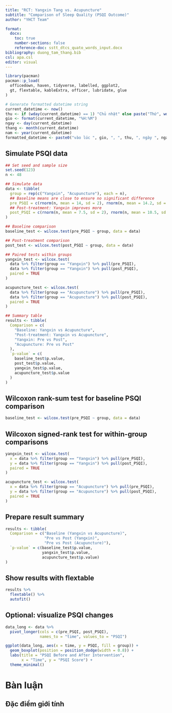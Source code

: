 ```yaml
---
title: "RCT: Yangxin Tang vs. Acupuncture"
subtitle: "Comparison of Sleep Quality (PSQI Outcome)"
author: "YHCT Team"

format:
  docx:
    toc: true
    number-sections: false
    reference-doc: sstt_dtcs_quato_words_input.docx
bibliography: duong_tam_thang.bib
csl: apa.csl
editor: visual
---
```



```r
library(pacman)
pacman::p_load(
  officedown, haven, tidyverse, labelled, ggplot2,
  gt, flextable, kableExtra, officer, lubridate, glue
)

# Generate formatted datetime string
current_datetime <- now()
thu <- if (wday(current_datetime) == 1) "Chủ nhật" else paste("Thứ", wday(current_datetime) - 1)
gio <- format(current_datetime, "%H:%M")
ngay <- day(current_datetime)
thang <- month(current_datetime)
nam <- year(current_datetime)
formatted_datetime <- paste0("vào lúc ", gio, ", ", thu, ", ngày ", ngay, " tháng ", thang, " năm ", nam)

```
## Simulate PSQI data

```r
## Set seed and sample size
set.seed(123)
n <- 48

## Simulate data
data <- tibble(
  group = rep(c("Yangxin", "Acupuncture"), each = n),
  ## Baseline means are close to ensure no significant difference
  pre_PSQI = c(rnorm(n, mean = 14, sd = 2), rnorm(n, mean = 14.2, sd = 2)),
  ## Post-treatment: Yangxin improves more
  post_PSQI = c(rnorm(n, mean = 7.5, sd = 2), rnorm(n, mean = 10.5, sd = 2))
)

## Baseline comparison
baseline_test <- wilcox.test(pre_PSQI ~ group, data = data)

## Post-treatment comparison
post_test <- wilcox.test(post_PSQI ~ group, data = data)

## Paired tests within groups
yangxin_test <- wilcox.test(
  data %>% filter(group == "Yangxin") %>% pull(pre_PSQI),
  data %>% filter(group == "Yangxin") %>% pull(post_PSQI),
  paired = TRUE
)

acupuncture_test <- wilcox.test(
  data %>% filter(group == "Acupuncture") %>% pull(pre_PSQI),
  data %>% filter(group == "Acupuncture") %>% pull(post_PSQI),
  paired = TRUE
)

## Summary table
results <- tibble(
  Comparison = c(
    "Baseline: Yangxin vs Acupuncture",
    "Post-treatment: Yangxin vs Acupuncture",
    "Yangxin: Pre vs Post",
    "Acupuncture: Pre vs Post"
  ),
  `p-value` = c(
    baseline_test$p.value,
    post_test$p.value,
    yangxin_test$p.value,
    acupuncture_test$p.value
  )
)
```

## Wilcoxon rank-sum test for baseline PSQI comparison

```r
baseline_test <- wilcox.test(pre_PSQI ~ group, data = data)
```

## Wilcoxon signed-rank test for within-group comparisons

```r
yangxin_test <- wilcox.test(
  x = data %>% filter(group == "Yangxin") %>% pull(pre_PSQI),
  y = data %>% filter(group == "Yangxin") %>% pull(post_PSQI),
  paired = TRUE
)

acupuncture_test <- wilcox.test(
  x = data %>% filter(group == "Acupuncture") %>% pull(pre_PSQI),
  y = data %>% filter(group == "Acupuncture") %>% pull(post_PSQI),
  paired = TRUE
)
```

## Prepare result summary

```r
results <- tibble(
  Comparison = c("Baseline (Yangxin vs Acupuncture)",
                 "Pre vs Post (Yangxin)",
                 "Pre vs Post (Acupuncture)"),
  `p-value` = c(baseline_test$p.value,
                yangxin_test$p.value,
                acupuncture_test$p.value)
)

```

## Show results with flextable

```r
results %>% 
  flextable() %>% 
  autofit()
```

## Optional: visualize PSQI changes

```r
data_long <- data %>%
  pivot_longer(cols = c(pre_PSQI, post_PSQI), 
               names_to = "time", values_to = "PSQI")

ggplot(data_long, aes(x = time, y = PSQI, fill = group)) +
  geom_boxplot(position = position_dodge(width = 0.8)) +
  labs(title = "PSQI Before and After Intervention",
       x = "Time", y = "PSQI Score") +
  theme_minimal()

```

# Bàn luận

## Đặc điểm giới tính
